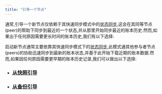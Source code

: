 ```yaml
---
title: "引导一个节点"
---
```


通常,引导一个新节点仅依赖于其快速同步模式中的[状态同步](/zh/network/nodes/configure/state-sync),这会在其同等节点(peer)的帮助下同步到最近的一个状态,并从那里开始同步最近的账本历史.然而,如果出于任何原因需要更长时间的账本历史,我们有以下选择:

启动新节点通常主要依靠其快速同步模式下的[状态同步](/zh/network/nodes/configure/state-sync),此模式通其他参与者节点(peers)的协助迅速同步到最新的账本状态,并基于此开始下载近期的账本数据.然而,如果因任何原因需要更早期的账本历史记录,我们可以做出以下选择:

- ### [从快照引导](/zh/network/nodes/bootstrap-fullnode/bootstrap-fullnode)
- ### [从备份引导](/zh/network/nodes/bootstrap-fullnode/aptos-db-restore)
